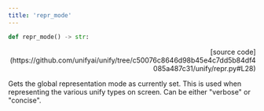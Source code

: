 ```yaml
---
title: 'repr_mode'
---
```


```python
def repr_mode() -> str:
```

<p align="right">[source code](https://github.com/unifyai/unify/tree/c50076c8646d98b45e4c7dd5b84df4085a487c31/unify/repr.py#L28)</p>

Gets the global representation mode as currently set. This is used when representing
the various unify types on screen. Can be either "verbose" or "concise".